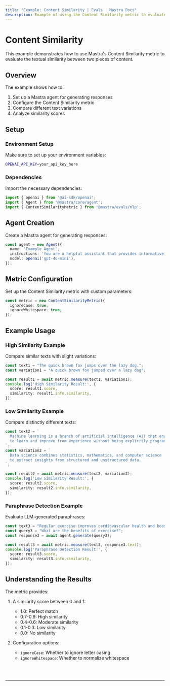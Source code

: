 ```yaml
---
title: "Example: Content Similarity | Evals | Mastra Docs"
description: Example of using the Content Similarity metric to evaluate text similarity between content.
---
```


# Content Similarity

This example demonstrates how to use Mastra's Content Similarity metric to evaluate the textual similarity between two pieces of content.

## Overview

The example shows how to:

1. Set up a Mastra agent for generating responses
2. Configure the Content Similarity metric
3. Compare different text variations
4. Analyze similarity scores

## Setup

### Environment Setup

Make sure to set up your environment variables:

```bash filename=".env"
OPENAI_API_KEY=your_api_key_here
```

### Dependencies

Import the necessary dependencies:

```typescript copy showLineNumbers filename="src/index.ts"
import { openai } from '@ai-sdk/openai';
import { Agent } from '@mastra/core/agent';
import { ContentSimilarityMetric } from '@mastra/evals/nlp';
```

## Agent Creation

Create a Mastra agent for generating responses:

```typescript copy showLineNumbers{7} filename="src/index.ts"
const agent = new Agent({
  name: 'Example Agent',
  instructions: 'You are a helpful assistant that provides informative answers.',
  model: openai('gpt-4o-mini'),
});
```

## Metric Configuration

Set up the Content Similarity metric with custom parameters:

```typescript copy showLineNumbers{7} filename="src/index.ts"
const metric = new ContentSimilarityMetric({
  ignoreCase: true,
  ignoreWhitespace: true,
});
```

## Example Usage

### High Similarity Example

Compare similar texts with slight variations:

```typescript copy showLineNumbers filename="src/index.ts"
const text1 = "The quick brown fox jumps over the lazy dog.";
const variation1 = "A quick brown fox jumped over a lazy dog";

const result1 = await metric.measure(text1, variation1);
console.log('High Similarity Result:', {
  score: result1.score,
  similarity: result1.info.similarity,
});
```

### Low Similarity Example

Compare distinctly different texts:

```typescript copy showLineNumbers filename="src/index.ts"
const text2 = `
  Machine learning is a branch of artificial intelligence (AI) that enables computers 
  to learn and improve from experience without being explicitly programmed.
`;
const variation2 = `
  Data science combines statistics, mathematics, and computer science 
  to extract insights from structured and unstructured data.
`;

const result2 = await metric.measure(text2, variation2);
console.log('Low Similarity Result:', {
  score: result2.score,
  similarity: result2.info.similarity,
});
```

### Paraphrase Detection Example

Evaluate LLM-generated paraphrases:

```typescript copy showLineNumbers filename="src/index.ts"
const text3 = "Regular exercise improves cardiovascular health and boosts energy levels.";
const query3 = "What are the benefits of exercise?";
const response3 = await agent.generate(query3);

const result3 = await metric.measure(text3, response3.text);
console.log('Paraphrase Detection Result:', {
  score: result3.score,
  similarity: result3.info.similarity,
});
```

## Understanding the Results

The metric provides:

1. A similarity score between 0 and 1:
   - 1.0: Perfect match
   - 0.7-0.9: High similarity
   - 0.4-0.6: Moderate similarity
   - 0.1-0.3: Low similarity
   - 0.0: No similarity

2. Configuration options:
   - `ignoreCase`: Whether to ignore letter casing
   - `ignoreWhitespace`: Whether to normalize whitespace

<br />
<br />
<hr className="dark:border-[#404040] border-gray-300" />
<br />
<br />
<GithubLink
  link={
    "https://github.com/mastra-ai/mastra/blob/main/examples/basics/evals/content-similarity"
  }
/>
